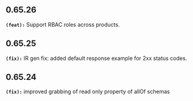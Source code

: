 ## 0.65.26
**`(feat):`** Support RBAC roles across products.


## 0.65.25
**`(fix):`** IR gen fix: added default response example for 2xx status codes.


## 0.65.24
**`(fix):`** improved grabbing of read only property of allOf schemas


